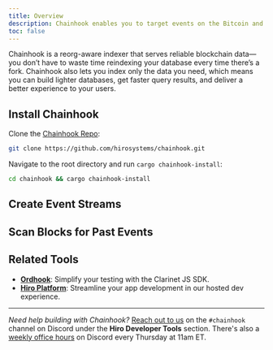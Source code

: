 ```yaml
---
title: Overview
description: Chainhook enables you to target events on the Bitcoin and Stacks blockchain important to your use case in order to trigger actions based on those events.
toc: false
---
```



Chainhook is a reorg-aware indexer that serves reliable blockchain data—you don’t have to waste time reindexing your database every time there’s a fork. Chainhook also lets you index only the data you need, which means you can build lighter databases, get faster query results, and deliver a better experience to your users.

## Install Chainhook

<Steps>
<Step>

Clone the [Chainhook Repo](https://github.com/hirosystems/chainhook):

```bash title="Terminal"
git clone https://github.com/hirosystems/chainhook.git
```

</Step>

<Step>

Navigate to the root directory and run `cargo chainhook-install`:

```bash title="Terminal"
cd chainhook && cargo chainhook-install
```

</Step>
</Steps>

## Create Event Streams

<Cards>
  <Card
    href="/chainhook/features/create-bitcoin-chainhook"
    title="Create a Bitcoin chainhook"
    description="Build a chainhook that reacts to events on the Bitcoin blockchain."
  />
  <Card
    href="/chainhook/features/create-stacks-chainhook"
    title="Create a Stacks chainhook"
    description="Build a chainhook that reacts to events on the Stacks blockchain."
  />
  <Card
    href="/chainhook/features/test-your-chainhooks"
    title="Test your chainhooks"
    description="Test and debug your chainhooks in a local environment."
  />
</Cards>

## Scan Blocks for Past Events

<Cards>
  <Card
    href="/chainhook/features/create-bitcoin-chainhook"
    title="Index Bitcoin"
    description="Scan past Bitcoin blocks for the data you need."
  />
  <Card
    href="/chainhook/features/create-stacks-chainhook"
    title="Index Stacks"
    description="Scan past Stacks blocks for the data you need."
  />
</Cards>

## Related Tools

- **[Ordhook](/bitcoin/ordhook)**: Simplify your testing with the Clarinet JS SDK.
- **[Hiro Platform](/stacks/platform)**: Streamline your app development in our hosted dev experience.

---

_Need help building with Chainhook?_  [Reach out to us](https://stacks.chat/) on the `#chainhook` channel on Discord under the **Hiro Developer Tools** section. There's also a [weekly office hours](https://events.stacks.co/event/HD16484710) on Discord every Thursday at 11am ET.
